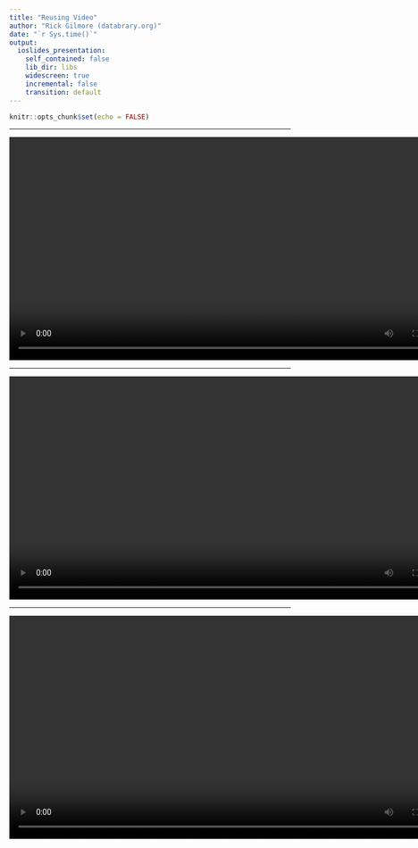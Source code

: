 ```yaml
---
title: "Reusing Video"
author: "Rick Gilmore (databrary.org)"
date: "`r Sys.time()`"
output: 
  ioslides_presentation:
    self_contained: false
    lib_dir: libs
    widescreen: true
    incremental: false
    transition: default
---
```


```r
knitr::opts_chunk$set(echo = FALSE)
```

---

<div class="centered">
<video width="800" controls autoplay>
  <source src="../mov/databrary-splash.mp4" type="video/mp4">
Your browser does not support the video tag.
</video>
</div>

---

<div class="centered">
<video width="800" controls autoplay>
  <source src="../mov/volume-8.mp4" type="video/mp4">
Your browser does not support the video tag.
</video>

Tamis-LeMonda, C. (2013). Databrary. Retrieved September 26, 2018 from http://doi.org/10.17910/B7CC74.
</div>

---

<div class="centered">
<video width="800" controls autoplay>
  <source src="../mov/volume-330.mp4" type="video/mp4">
Your browser does not support the video tag.
</video>

Bergelson, E. (2017). Databrary. Retrieved September 26, 2018 from http://doi.org/10.17910/B7.330.

---

<div class="centered">
<video width="800" controls autoplay>
  <source src="../mov/databraryapi.mp4" type="video/mp4">
Your browser does not support the video tag.
</video>
